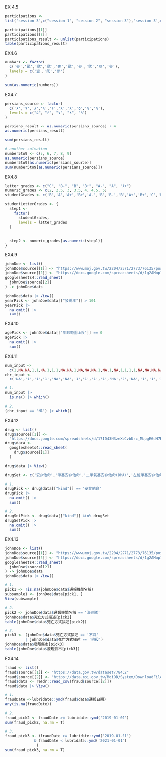 EX 4.5
```{r}
participations <- 
list('session 3',c("session 1", "session 2", "session 3"),'session 3',c("session 2", "session 1"),c("session 3", "session 1"),c("session 3", "session 2", "session 1"),'session 2','session 1',c("session 2", "session 1", "session 3"),c("session 3", "session 1", "session 2"))

participations[[1]] 
participations[[2]]
participations_result <- unlist(participations)
table(participations_result)
```

EX4.6
```{r}
numbers <- factor(
  c('參','貮','貮','貮','壹','貮','參','貮','參','參'),
  levels = c('壹','貮','參')
)

sum(as.numeric(numbers))
```

EX4.7
```{r}
persians_source <- factor(
  c('۶','۹','۸','۹','۶','۸','۸','۵','۹','۹'),
  levels = c("۵", "۶", "۷", "۸", "۹")
)

persians_result <- as.numeric(persians_source) + 4
as.numeric(persians_result)

sum(persians_result)

# another solvation
number5to9 <- c(5, 6, 7, 8, 9)
as.numeric(persians_source)
number5to9[as.numeric(persians_source)]
sum(number5to9[as.numeric(persians_source)])
```

EX4.8
```{r}
letter_grades <- c("C", "B-", "B", "B+", "A-", "A", "A+")
numeric_grades <- c(2, 2.5, 3, 3.5, 4, 4.5, 5)
studentGrades <- c('B','A','A+','B+','A-','B','B-','B','A+','B+','C','B-','B-','B','C','C','B+','B','B+','B')

studentLetterGrades <- {
  step1 <- 
    factor(
      studentGrades,
      levels = letter_grades
  )
  

  step2 <- numeric_grades[as.numeric(step1)]
}

```

EX4.9
```{r}
johnDoe <- list()
johnDoe$source[[1]] <- "https://www.moj.gov.tw/2204/2771/2773/76135/post"
johnDoe$source[[2]] <- "https://docs.google.com/spreadsheets/d/1g2AMop133lCAsmdPhsH3lA-tjiY5fkGIqXqwdknwEVk/edit#gid=640486514"
googlesheets4::read_sheet(
  johnDoe$source[[2]]
) -> johnDoe$data

johnDoe$data |> View()
yearPick <- johnDoe$data[["發現年"]] > 101
yearPick |>
  na.omit() |>
  sum()
```

EX4.10
```{r}
agePick <- johnDoe$data[["年齡範圍上限"]] == 0
agePick |>
  na.omit() |>
  sum()
```

EX4.11
```{r}
num_input <- 
  c(1,NA,NA,1,1,NA,1,1,1,NA,NA,1,NA,NA,NA,1,NA,1,NA,1,1,1,1,NA,NA,NA,NA,NA,NA,1)
chr_input <- 
  c('NA','1','1','1','NA','NA','1','1','1','1','NA','1','NA','1','1','1','NA','NA','NA','1','NA','NA','NA','NA','NA','1','1','NA','NA','NA')

# 1.
num_input |> 
  is.na() |> which()

# 2.
(chr_input == 'NA') |> which()

```

EX4.12
```{r}
drug <- list()
drug$source[[1]] <- 
  "https://docs.google.com/spreadsheets/d/17ID43N3zeXqCvbUrc_MbpgE6dH7BjLm8BHv8DUcpZZ4/edit?usp=sharing"
drug$data <- 
  googlesheets4::read_sheet(
    drug$source[[1]]
  )

drug$data |> View()

drugSet <- c('安非他命','甲基安非他命','二甲氧基安非他命(DMA)','左旋甲基安非他命','3,4-亞甲基雙氧安非他命(MDA)')

# 1.
drugPick <- drug$data[["kind"]] == "安非他命"
drugPick |>
  na.omit() |>
  sum()

# 2.
drugSetPick <- drug$data[["kind"]] %in% drugSet
drugSetPick |>
  na.omit() |>
  sum()
```

EX4.13
```{r}
johnDoe <- list()
johnDoe$source[[1]] <- "https://www.moj.gov.tw/2204/2771/2773/76135/post"
johnDoe$source[[2]] <- "https://docs.google.com/spreadsheets/d/1g2AMop133lCAsmdPhsH3lA-tjiY5fkGIqXqwdknwEVk/edit#gid=640486514"
googlesheets4::read_sheet(
  johnDoe$source[[2]]
) -> johnDoe$data
johnDoe$data |> View()

# 1.
pick1 <- !is.na(johnDoe$data$通報機關名稱)
subsample1 <- johnDoe$data[pick1, ]
View(subsample)

# 2.
pick2 <- johnDoe$data$通報機關名稱 == '海巡隊'
johnDoe$data$死亡方式描述[pick2]
table(johnDoe$data$死亡方式描述[pick2])

# 3.
pick3 <- (johnDoe$data$死亡方式描述 == '不詳'
         | johnDoe$data$死亡方式描述 == '他殺')
johnDoe$data$發現縣市[pick3]
table(johnDoe$data$發現縣市[pick3])
```

EX4.14
```{r}
fraud <- list()
fraud$source[[1]] <- "https://data.gov.tw/dataset/78432"
fraud$source[[2]] <- "https://data.moi.gov.tw/MoiOD/System/DownloadFile.aspx?DATA=7F6BE616-8CE6-449E-8620-5F627C22AA0D"
fraud$data <- readr::read_csv(fraud$source[[2]])
fraud$data |> View()

# 1.
fraudDate <-lubridate::ymd(fraud$data$通報日期)
any(is.na(fraudDate))

# 2.
fraud_pick2 <- fraudDate >= lubridate::ymd('2019-01-01')
sum(fraud_pick2, na.rm = T)

# 3.
fraud_pick3 <- (fraudDate >= lubridate::ymd('2019-01-01')
             & fraudDate < lubridate::ymd('2021-01-01')
              )
sum(fraud_pick3, na.rm = T)
```

